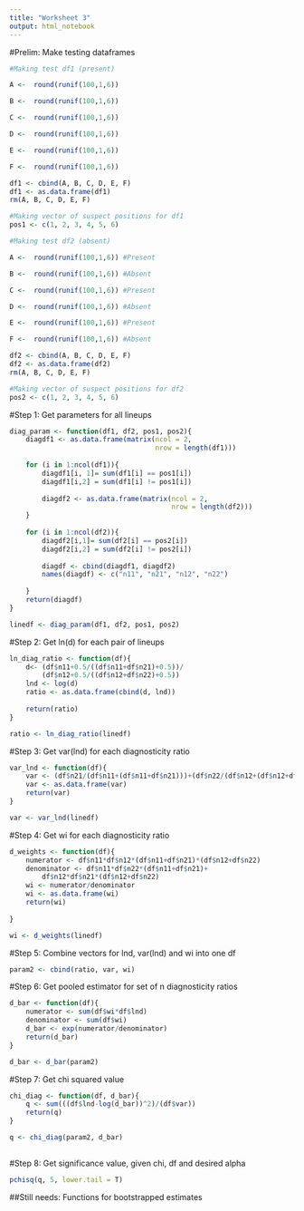 ```yaml
---
title: "Worksheet 3"
output: html_notebook
---
```

#Prelim: Make testing dataframes
```r
#Making test df1 (present)

A <-  round(runif(100,1,6)) 

B <-  round(runif(100,1,6)) 

C <-  round(runif(100,1,6)) 

D <-  round(runif(100,1,6)) 

E <-  round(runif(100,1,6))  

F <-  round(runif(100,1,6)) 

df1 <- cbind(A, B, C, D, E, F)
df1 <- as.data.frame(df1)
rm(A, B, C, D, E, F)

#Making vector of suspect positions for df1
pos1 <- c(1, 2, 3, 4, 5, 6)

#Making test df2 (absent)

A <-  round(runif(100,1,6)) #Present 

B <-  round(runif(100,1,6)) #Absent 

C <-  round(runif(100,1,6)) #Present 

D <-  round(runif(100,1,6)) #Absent

E <-  round(runif(100,1,6)) #Present 

F <-  round(runif(100,1,6)) #Absent

df2 <- cbind(A, B, C, D, E, F)
df2 <- as.data.frame(df2)
rm(A, B, C, D, E, F)

#Making vector of suspect positions for df2
pos2 <- c(1, 2, 3, 4, 5, 6)

```

#Step 1: Get parameters for all lineups

```r
diag_param <- function(df1, df2, pos1, pos2){
    diagdf1 <- as.data.frame(matrix(ncol = 2, 
                                    nrow = length(df1)))
    
    for (i in 1:ncol(df1)){
        diagdf1[i, 1]= sum(df1[i] == pos1[i])
        diagdf1[i,2] = sum(df1[i] != pos1[i])
        
        diagdf2 <- as.data.frame(matrix(ncol = 2, 
                                        nrow = length(df2)))
    }
    
    for (i in 1:ncol(df2)){
        diagdf2[i,1]= sum(df2[i] == pos2[i])
        diagdf2[i,2] = sum(df2[i] != pos2[i]) 
        
        diagdf <- cbind(diagdf1, diagdf2)
        names(diagdf) <- c("n11", "n21", "n12", "n22")
        
    }
    return(diagdf)
}

linedf <- diag_param(df1, df2, pos1, pos2)

```

#Step 2: Get ln(d) for each pair of lineups
```r
ln_diag_ratio <- function(df){
    d<- (df$n11+0.5/((df$n11+df$n21)+0.5))/
        (df$n12+0.5/((df$n12+df$n22)+0.5))
    lnd <- log(d)
    ratio <- as.data.frame(cbind(d, lnd))
    
    return(ratio)
}

ratio <- ln_diag_ratio(linedf)
```

#Step 3: Get var(lnd) for each diagnosticity ratio

```r
var_lnd <- function(df){
    var <- (df$n21/(df$n11+(df$n11+df$n21)))+(df$n22/(df$n12+(df$n12+df$n22)))
    var <- as.data.frame(var)
    return(var)
}

var <- var_lnd(linedf)
```

#Step 4: Get wi for each diagnosticity ratio

```r
d_weights <- function(df){
    numerator <- df$n11*df$n12*(df$n11+df$n21)*(df$n12+df$n22)
    denominator <- df$n11*df$n22*(df$n11+df$n21)+
        df$n12*df$n21*(df$n12+df$n22)
    wi <- numerator/denominator
    wi <- as.data.frame(wi)
    return(wi)
    
}

wi <- d_weights(linedf)

```

#Step 5: Combine vectors for lnd, var(lnd) and wi into one df
```r
param2 <- cbind(ratio, var, wi)

```
#Step 6: Get pooled estimator for set of n diagnosticity ratios

```r
d_bar <- function(df){
    numerator <- sum(df$wi*df$lnd)
    denominator <- sum(df$wi)
    d_bar <- exp(numerator/denominator)
    return(d_bar)
}

d_bar <- d_bar(param2)
```

#Step 7: Get chi squared value
```r
chi_diag <- function(df, d_bar){
    q <- sum(((df$lnd-log(d_bar))^2)/(df$var))
    return(q)
}

q <- chi_diag(param2, d_bar)
    
```

#Step 8: Get significance value, given chi, df and desired alpha
```r
pchisq(q, 5, lower.tail = T)

```

##Still needs: Functions for bootstrapped estimates